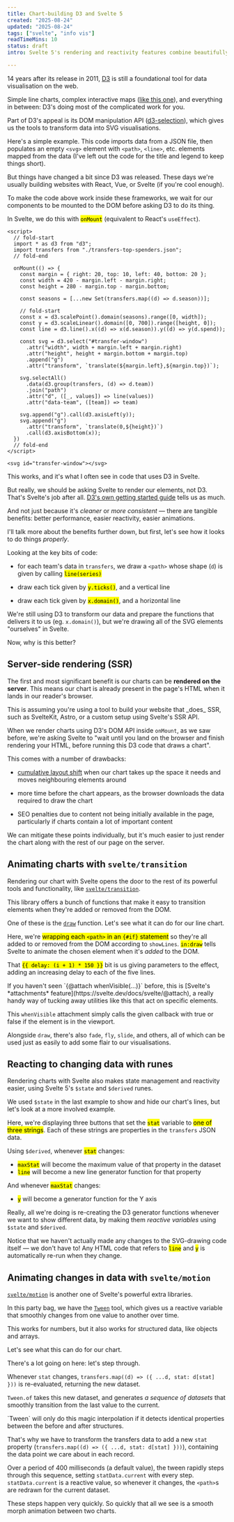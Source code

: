 ```yaml
---
title: Chart-building D3 and Svelte 5
created: "2025-08-24"
updated: "2025-08-24"
tags: ["svelte", "info vis"]
readTimeMins: 10
status: draft
intro: Svelte 5's rendering and reactivity features combine beautifully with D3's data tools. In this post, you'll see how.

---
```


14 years after its release in 2011, [D3](https://d3js.org/) is still a foundational tool for data
visualisation on the web.

Simple line charts, complex interactive maps ([like this
one](https://www.theguardian.com/us-news/ng-interactive/2024/nov/06/us-election-results-map-2024-live-donald-trump-kamala-harris-president)),
and everything in between: D3's doing most of the complicated work for you.

Part of D3's appeal is its DOM manipulation API ([d3-selection](https://d3js.org/d3-selection)),
which gives us the tools to transform data into SVG visualisations.

Here's a simple example. This code imports data from a JSON file, then populates an empty `<svg>` element with `<path>`, `<line>`, etc. elements mapped from the data (I've left out the code for the title and legend to keep things short).

<IntroDemo/>

But things have changed a bit since D3 was released. These days we're usually building
websites with React, Vue, or Svelte (if you're cool enough).

To make the code above work inside these frameworks, we wait for our components to be
mounted to the DOM before asking D3 to do its thing.

In Svelte, we do this with <mark class="purple">`onMount`</mark> (equivalent to React's `useEffect`).

```svelte purple:/onMount/
<script>
  // fold-start
  import * as d3 from "d3";
  import transfers from "./transfers-top-spenders.json";
  // fold-end

  onMount(() => {
    const margin = { right: 20, top: 10, left: 40, bottom: 20 };
    const width = 420 - margin.left - margin.right;
    const height = 280 - margin.top - margin.bottom;

    const seasons = [...new Set(transfers.map((d) => d.season))];

    // fold-start
    const x = d3.scalePoint().domain(seasons).range([0, width]);
    const y = d3.scaleLinear().domain([0, 700]).range([height, 0]);
    const line = d3.line().x((d) => x(d.season)).y((d) => y(d.spend));

    const svg = d3.select("#transfer-window")
      .attr("width", width + margin.left + margin.right)
      .attr("height", height + margin.bottom + margin.top)
      .append("g")
      .attr("transform", `translate(${margin.left},${margin.top})`);

    svg.selectAll()
      .data(d3.group(transfers, (d) => d.team))
      .join("path")
      .attr("d", ([_, values]) => line(values))
      .attr("data-team", ([team]) => team)

    svg.append("g").call(d3.axisLeft(y));
    svg.append("g")
      .attr("transform", `translate(0,${height})`)
      .call(d3.axisBottom(x));
  })
  // fold-end
</script>

<svg id="transfer-window"></svg>
```

This works, and it's what I often see in code that uses D3 in Svelte.

But really, we should be asking Svelte to render our elements, not D3. That's Svelte's job after all. [D3's own getting started guide](https://d3js.org/getting-started#d3-in-svelte) tells us as much.

And not just because it's _cleaner_ or _more consistent_ &mdash; there are tangible benefits: better performance, easier reactivity, easier animations.

I'll talk more about the benefits further down, but first, let's see how it looks to do things _properly_.

<SvelteChartCodeBlock/>

Looking at the key bits of code:

* for each team's data in `transfers`, we draw a `<path>` whose shape (`d`) is given by calling <mark class="purple">`line(series)`</mark>

* draw each tick given by <mark class="orange">`y.ticks()`</mark>, and a vertical line

* draw each tick given by <mark class="cyan">`x.domain()`</mark>, and a horizontal line

We're still using D3 to transform our data and prepare the functions that delivers it to us (eg. `x.domain()`), but we're drawing all of the SVG elements "ourselves" in Svelte.

Now, why is this better?

## Server-side rendering (SSR)

The first and most significant benefit is our charts can be **rendered on the server**. This means our chart is already present in the page's HTML when it lands in our reader's browser.

<aside>
  This is assuming you're using a tool to build your website that _does_ SSR, such as SvelteKit, Astro, or a custom setup using Svelte's SSR API.
</aside>

When we render charts using D3's DOM API inside `onMount`, as we saw before, we're asking Svelte to "wait until you land on the browser and finish rendering your HTML, before running this D3 code that draws a chart".

This comes with a number of drawbacks:

* <a href="https://developer.mozilla.org/en-US/docs/Glossary/CLS">cumulative layout shift</a> when our chart takes up the space it needs and moves neighbouring elements around

* more time before the chart appears, as the browser downloads the data required to draw the chart

* SEO penalties due to content not being initially available in the page, particularly if charts contain a lot of important content

We can mitigate these points individually, but it's much easier to just render the chart along with the rest of our page on the server.


## Animating charts with `svelte/transition`

Rendering our chart with Svelte opens the door to the rest of its powerful tools and functionality, like [`svelte/transition`](https://svelte.dev/docs/svelte/svelte-transition).

This library offers a bunch of functions that make it easy to transition elements when they're added or removed from the DOM.

One of these is the [`draw`](https://svelte.dev/docs/svelte/svelte-transition#draw) function. Let's see what it can do for our line chart.

<DrawTransitionsDemo />

Here, we're <mark class="purple">wrapping each `<path>` in an `{#if}` statement</mark> so they're all added to or removed from the DOM according to `showLines`. <mark class="orange">`in:draw`</mark> tells Svelte to animate the chosen element when it's _added_ to the DOM.

That <mark class="orange">`{{ delay: (i + 1) * 150 }}`</mark> bit is us giving parameters to the effect, adding an increasing delay to each of the five lines.

<aside>
  If you haven't seen `{@attach whenVisible(...)}` before, this is [Svelte's *attachments* feature](https://svelte.dev/docs/svelte/@attach), a really handy way of tucking away utilities like this that act on specific elements.

  This `whenVisible` attachment simply calls the given callback with true or false if the element is in the viewport.
</aside>

Alongside `draw`, there's also `fade`, `fly`, `slide`, and others, all of which can be used just as easily to add some flair to our visualisations.

## Reacting to changing data with runes

Rendering charts with Svelte also makes state management and reactivity easier, using Svelte 5's `$state` and `$derived` runes.

We used `$state` in the last example to show and hide our chart's lines, but let's look at a more involved example.

<ReactivityDemo />

Here, we're displaying three buttons that set the <mark class="purple">`stat`</mark> variable to <mark class="cyan">one of three strings</mark>. Each of these strings are properties in the `transfers` JSON data.

Using `$derived`, whenever <mark class="purple">`stat`</mark> changes:

* <mark class="orange">`maxStat`</mark> will become the maximum value of that property in the dataset
* <mark class="green">`line`</mark> will become a new line generator function for that property

And whenever <mark class="orange">`maxStat`</mark> changes:

* <mark class="red">`y`</mark> will become a generator function for the Y axis

Really, all we're doing is re-creating the D3 generator functions whenever we want to show different data, by making them _reactive variables_ using `$state` and `$derived`.

Notice that we haven't actually made any changes to the SVG-drawing code itself &mdash; we don't have to! Any HTML code that refers to <mark class="green">`line`</mark> and <mark class="red">`y`</mark> is automatically re-run when they change.

## Animating changes in data with `svelte/motion`

[`svelte/motion`](https://svelte.dev/docs/svelte/svelte-motion) is another one of Svelte's powerful extra libraries.

In this party bag, we have the [`Tween`](https://svelte.dev/docs/svelte/svelte-motion#Tween) tool, which gives us a reactive variable that smoothly changes from one value to another over time.

This works for numbers, but it also works for structured data, like objects and arrays.

Let's see what this can do for our chart.

<TweenDemo/>

There's a lot going on here: let's step through.

Whenever `stat` changes, `transfers.map((d) => ({ ...d, stat: d[stat] }))` is re-evaluated, returning the new dataset.

`Tween.of` takes this new dataset, and generates _a sequence of datasets_ that smoothly transition from the last value to the current.

<TweenData/>

<aside>
  `Tween` will only do this magic interpolation if it detects identical properties between the before and after structures.

  That's why we have to transform the transfers data to add a new `stat` property (`transfers.map((d) => ({ ...d, stat: d[stat] }))`), containing the data point we care about in each record.
</aside>

Over a period of 400 milliseconds (a default value), the tween rapidly steps through this sequence, setting `statData.current` with every step. `statData.current` is a reactive value, so whenever it changes, the `<path>`s are redrawn for the current dataset.

These steps happen very quickly. So quickly that all we see is a smooth morph animation between two charts.
